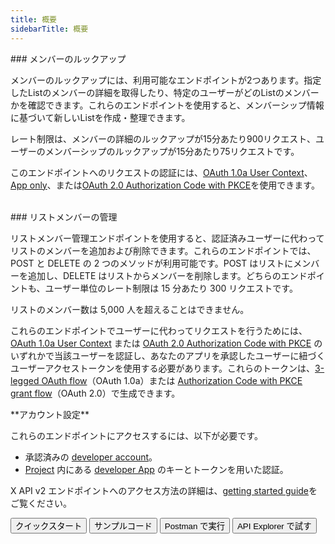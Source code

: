 ```yaml
---
title: 概要
sidebarTitle: 概要
---
```



<div id="list-members-lookup">
  ### メンバーのルックアップ
</div>

メンバーのルックアップには、利用可能なエンドポイントが2つあります。指定したListのメンバーの詳細を取得したり、特定のユーザーがどのListのメンバーかを確認できます。これらのエンドポイントを使用すると、メンバーシップ情報に基づいて新しいListを作成・整理できます。

レート制限は、メンバーの詳細のルックアップが15分あたり900リクエスト、ユーザーのメンバーシップのルックアップが15分あたり75リクエストです。

このエンドポイントへのリクエストの認証には、[OAuth 1.0a User Context](/ja/resources/fundamentals/authentication)、[App only](https://developer.x.com/resources/fundamentals/authentication#app-only-authentication-and-oauth-2-0-bearer-token)、または[OAuth 2.0 Authorization Code with PKCE](ja/resources/fundamentals/authentication#oauth-2-0-authorization-code-flow-with-pkce-2)を使用できます。 
 

<div id="manage-list-members">
  ### リストメンバーの管理
</div>

リストメンバー管理エンドポイントを使用すると、認証済みユーザーに代わってリストのメンバーを追加および削除できます。これらのエンドポイントでは、POST と DELETE の 2 つのメソッドが利用可能です。POST はリストにメンバーを追加し、DELETE はリストからメンバーを削除します。どちらのエンドポイントも、ユーザー単位のレート制限は 15 分あたり 300 リクエストです。

リストのメンバー数は 5,000 人を超えることはできません。

これらのエンドポイントでユーザーに代わってリクエストを行うためには、[OAuth 1.0a User Context](/ja/resources/fundamentals/authentication) または [OAuth 2.0 Authorization Code with PKCE](ja/resources/fundamentals/authentication#oauth-2-0-authorization-code-flow-with-pkce-2) のいずれかで当該ユーザーを認証し、あなたのアプリを承認したユーザーに紐づくユーザーアクセストークンを使用する必要があります。これらのトークンは、[3-legged OAuth flow](/ja/resources/fundamentals/authentication#obtaining-access-tokens-using-3-legged-oauth-flow)（OAuth 1.0a）または [Authorization Code with PKCE grant flow](/ja/resources/fundamentals/authentication#how-to-connect-to-endpoints-using-oauth-2-0-authorization-code-flow-with-pkce)（OAuth 2.0）で生成できます。

<Note>
  **アカウント設定**

  これらのエンドポイントにアクセスするには、以下が必要です。

  - 承認済みの [developer account](https://developer.x.com/en/portal/petition/essential/basic-info)。
  - [Project](/ja/resources/fundamentals/projects) 内にある [developer App](/ja/resources/fundamentals/developer-apps) のキーとトークンを用いた認証。 

  X API v2 エンドポイントへのアクセス方法の詳細は、[getting started guide](/ja/x-api/getting-started/getting-access)をご覧ください。
</Note>

<div className="flex space-x-2">
  <Button href="/ja/x-api/lists/list-members/quickstart/overview">
    クイックスタート
  </Button>

  <Button href="https://github.com/xdevplatform/Twitter-API-v2-sample-code">
    サンプルコード
  </Button>

  <Button href="https://app.getpostman.com/run-collection/9956214-784efcda-ed4c-4491-a4c0-a26470a67400">
    Postman で実行
  </Button>

  <Button href="https://developer.x.com/apitools/api?endpoint=/2/lists/%7Bid%7D/members&method=get">
    API Explorer で試す
  </Button>
</div>